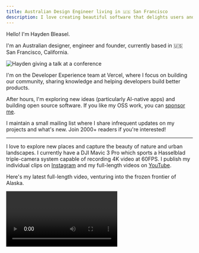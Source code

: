 ```yaml
---
title: Australian Design Engineer living in 🇺🇸 San Francisco
description: I love creating beautiful software that delights users and reimagines the way we interact with technology.
---
```


Hello! I'm Hayden Bleasel.

I'm an Australian designer, engineer and founder, currently based in 🇺🇸 San Francisco, California.

![Hayden giving a talk at a conference](/wdx.jpg)

I'm on the Developer Experience team at Vercel, where I focus on building our community, sharing knowledge and helping developers build better products.

After hours, I'm exploring new ideas (particularly AI-native apps) and building open source software. If you like my OSS work, you can [sponsor me](https://github.com/sponsors/haydenbleasel).

I maintain a small mailing list where I share infrequent updates on my projects and what's new. Join 2000+ readers if you're interested!

<MailingList />


---

I love to explore new places and capture the beauty of nature and urban landscapes. I currently have a DJI Mavic 3 Pro which sports a Hasselblad triple-camera system capable of recording 4K video at 60FPS. I publish my individual clips on [Instagram](https://www.instagram.com/hayden.bleasel/) and my full-length videos on [YouTube](https://www.youtube.com/playlist?list=PLw95VUVc_2gh5oGx-jj9PnatiMKtQBiV2).

Here's my latest full-length video, venturing into the frozen frontier of Alaska.

<Video url="https://www.youtube.com/watch?v=BpjuKP-qXkQ" />